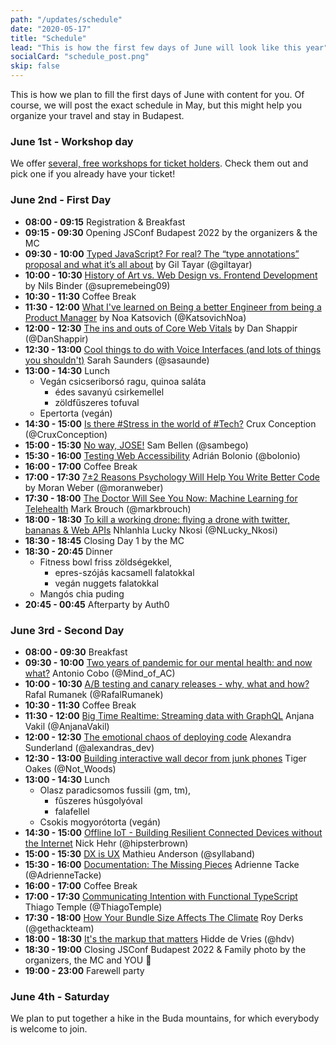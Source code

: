```yaml
---
path: "/updates/schedule"
date: "2020-05-17"
title: "Schedule"
lead: "This is how the first few days of June will look like this year"
socialCard: "schedule_post.png"
skip: false
---
```


This is how we plan to fill the first days of June with content for you. Of course,
 we will post the exact schedule in May, but this might help you organize your travel and stay in
 Budapest.

### June 1st - Workshop day

We offer [several, free workshops for ticket holders](https://jsconfbp.com/workshops).
Check them out and pick one if you already have your ticket!

### June 2nd - First Day


<ul className="schedule unstyled">
  <li>
    <strong className="time">08:00 - 09:15</strong>
    <span className="title">Registration & Breakfast</span>
  </li>
  <li>
    <strong>09:15 - 09:30</strong>
    <span className="title">Opening JSConf Budapest 2022</span>
    <span className="meta">by the organizers & the MC</span>
  </li>

  <li>
    <strong className="time">09:30 - 10:00</strong>
    <a className="title" href="/speakers/gil-tayar">Typed JavaScript? For real? The “type annotations” proposal and what it’s all about</a>
    <span className="meta">by Gil Tayar (@giltayar)</span>
  </li>
  <li>
    <strong className="time">10:00 - 10:30</strong>
    <a className="title" href="/speakers/nils-binder">History of Art vs. Web Design vs. Frontend Development</a>
    <span className="meta">by Nils Binder (@supremebeing09)</span>
  </li>

  <li>
    <strong className="time">10:30 - 11:30</strong>
    <span className="title">Coffee Break</span>
  </li>

  <li>
    <strong className="time">11:30 - 12:00</strong>
    <a className="title" href="/speakers/noa-katsovich">What I've learned on Being a better Engineer from being a Product Manager</a>
    <span className="meta">by Noa Katsovich (@KatsovichNoa)</span>
  </li>
  <li>
    <strong className="time">12:00 - 12:30</strong>
    <a className="title" href="/speakers/dan-shappir">The ins and outs of Core Web Vitals</a>
    <span className="meta">by Dan Shappir (@DanShappir)</span>
  </li>
  <li>
    <strong className="time">12:30 - 13:00</strong>
    <a className="title" href="/speakers/sarah-saunders">Cool things to do with Voice Interfaces (and lots of things you shouldn't)</a>
    <span className="meta">Sarah Saunders (@sasaunde)</span>
  </li>

  <li>
    <strong className="time">13:00 - 14:30</strong>
    <span className="title">Lunch</span>
    <ul className="meta">
      <li>Vegán csicseriborsó ragu, quinoa saláta
        <ul>
          <li>édes savanyú csirkemellel</li>
          <li>zöldfűszeres tofuval</li>
        </ul>
      </li>
      <li>Epertorta (vegán)</li>
    </ul>
  </li>

  <li>
    <strong className="time">14:30 - 15:00</strong>
    <a className="title" href="/speakers/crux-conception">Is there #Stress in the world of #Tech?</a>
    <span className="meta">Crux Conception (@CruxConception)</span>
  </li>
  <li>
    <strong className="time">15:00 - 15:30</strong>
    <a className="title" href="/speakers/sam-bellen">No way, JOSE!</a>
    <span className="meta">Sam Bellen (@sambego)</span>
  </li>
  <li>
    <strong className="time">15:30 - 16:00</strong>
    <a className="title" href="/speakers/adrian-bolonio">Testing Web Accessibility</a>
    <span className="meta">Adrián Bolonio (@bolonio)</span>
  </li>

  <li>
    <strong className="time">16:00 - 17:00</strong>
    <span className="title">Coffee Break</span>
  </li>

  <li>
    <strong className="time">17:00 - 17:30</strong>
    <a className="title" href="/speakers/moran-weber">7±2 Reasons Psychology Will Help You Write Better Code</a>
    <span className="meta">by Moran Weber (@moranweber)</span>
  </li>

  <li>
    <strong className="time">17:30 - 18:00</strong>
    <a className="title" href="/speakers/mark-brouch">The Doctor Will See You Now: Machine Learning for Telehealth</a>
    <span className="meta">Mark Brouch (@markbrouch)</span>
  </li>

  <li>
    <strong className="time">18:00 - 18:30</strong>
    <a className="title" href="/speakers/nhlanhla-lucky-nkosi">To kill a working drone: flying a drone with twitter, bananas & Web APIs</a>
    <span className="meta">Nhlanhla Lucky Nkosi (@NLucky_Nkosi)</span>
  </li>

  <li>
    <strong className="time">18:30 - 18:45</strong>
    <span className="title"> Closing Day 1</span>
    <span className="meta">by the MC</span>
  </li>

  <li>
    <strong className="time">18:30 - 20:45</strong>
    <span className="title">Dinner</span>
        <ul className="meta">
      <li>Fitness bowl friss zöldségekkel,
        <ul>
          <li>epres-szójás kacsamell falatokkal</li>
          <li>vegán nuggets falatokkal</li>
        </ul>
      </li>
      <li>Mangós chia puding</li>
    </ul>
  </li>


  <li>
    <strong className="time">20:45 - 00:45</strong>
    <span className="title">Afterparty by Auth0</span>
  </li>
</ul>

### June 3rd - Second Day

<ul className="schedule unstyled">
  <li>
    <strong className="time">08:00 - 09:30</strong>
    <span className="title">Breakfast</span>
  </li>
  <li>
    <strong className="time">09:30 - 10:00</strong>
    <a className="title" href="">Two years of pandemic for our mental health: and now what?</a>
    <span className="meta">Antonio Cobo (@Mind_of_AC)</span>
  </li>
  <li>
    <strong className="time">10:00 - 10:30</strong>
    <a className="title" href="">A/B testing and canary releases - why, what and how?</a>
    <span className="meta">Rafal Rumanek (@RafalRumanek)</span>
  </li>


  <li>
    <strong className="time">10:30 - 11:30</strong>
    <span className="title">Coffee Break</span>
  </li>

  <li>
    <strong className="time">11:30 - 12:00</strong>
    <a className="title" href="">Big Time Realtime: Streaming data with GraphQL</a>
    <span className="meta">Anjana Vakil (@AnjanaVakil)</span>
  </li>
  <li>
    <strong className="time">12:00 - 12:30</strong>
    <a className="title" href="">The emotional chaos of deploying code</a>
    <span className="meta">Alexandra Sunderland (@alexandras_dev)</span>
  </li>
  <li>
    <strong className="time">12:30 - 13:00</strong>
    <a className="title" href="">Building interactive wall decor from junk phones</a>
    <span className="meta">Tiger Oakes (@Not_Woods)</span>
  </li>

  <li>
    <strong className="time">13:00 - 14:30</strong>
    <span className="title">Lunch</span>
    <ul className="meta">
      <li>Olasz paradicsomos fussili (gm, tm),
        <ul>
          <li>fűszeres húsgolyóval</li>
          <li>falafellel</li>
        </ul>
      </li>
      <li>Csokis mogyorótorta (vegán)</li>
    </ul>
  </li>


  <li>
    <strong className="time">14:30 - 15:00</strong>
    <a className="title" href="">Offline IoT - Building Resilient Connected Devices without the Internet</a>
    <span className="meta">Nick Hehr (@hipsterbrown)</span>
  </li>
  <li>
    <strong className="time">15:00 - 15:30</strong>
    <a className="title" href="">DX is UX</a>
    <span className="meta">Mathieu Anderson (@syllaband)</span>
  </li>
  <li>
    <strong className="time">15:30 - 16:00</strong>
    <a className="title" href="">Documentation: The Missing Pieces</a>
    <span className="meta">Adrienne Tacke (@AdrienneTacke)</span>
  </li>

  <li>
    <strong className="time">16:00 - 17:00</strong>
    <span className="title">Coffee Break</span>
  </li>

  <li>
    <strong className="time">17:00 - 17:30</strong>
    <a className="title" href="">Communicating Intention with Functional TypeScript</a>
    <span className="meta">Thiago Temple (@ThiagoTemple)</span>
  </li>
  <li>
    <strong className="time">17:30 - 18:00</strong>
    <a className="title" href="">How Your Bundle Size Affects The Climate</a>
    <span className="meta">Roy Derks (@gethackteam)</span>
  </li>
  <li>
    <strong className="time">18:00 - 18:30</strong>
    <a className="title" href="">It's the markup that matters</a>
    <span className="meta">Hidde de Vries (@hdv)</span>
  </li>

  <li>
    <strong className="time">18:30 - 19:00</strong>
    <span className="title">Closing JSConf Budapest 2022 & Family photo</span>
    <span className="meta">by the organizers, the MC and YOU 💖</span>
  </li>

  <li>
    <strong className="time">19:00 - 23:00</strong>
    <span className="title">Farewell party</span>
  </li>


</ul>

### June 4th - Saturday

We plan to put together a hike in the Buda mountains, for which everybody is welcome to join.

























